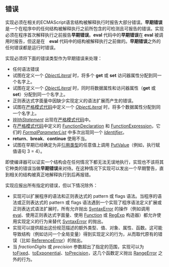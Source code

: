 == 错误 {{anchor|x16}}==
{{eng ver|http://ecma-international.org/ecma-262/5.1/#sec-16}}
{{test262|http://hg.ecmascript.org/tests/test262/file/f2b232b08824/test/suite/ch16}}

{{anchor|early-error}}实现必须在相关的ECMAScript语言结构被解释执行时报告大部分错误。'''早期错误'''是一个在程序中的任何结构被解释执行之前所包含的可检测且可报告的错误。实现必须在程序首次解释执行之前报告'''早期错误'''。'''eval''' 代码中的'''早期错误'''在 '''eval''' 被调用时报告，但这是在　'''eval''' 代码中的结构被解释执行之前做的。'''早期错误'''之外的任何错误都是运行时错误。

实现必须将下面的错误类型作为早期错误来处理：
* 任何语法错误 
* 试图在定义一个 ''[[ES5/expressions#ObjectLiteral|ObjectLiteral]]'' 时，将多个 '''get''' 或 '''set''' 访问器属性分配到同一个名字上。
* 试图在定义一个 ''[[ES5/expressions#ObjectLiteral|ObjectLiteral]]'' 时，同时将数据属性和访问器属性（'''get''' 或 '''set'''）分配到同一个名字上。
* 正则表达式字面量中因缺少实现定义的语法扩展而产生的错误。
* 试图在[[ES5/execution#strict-mode-code|严格模式代码]]中定义一个 ''[[ES5/expressions#ObjectLiteral|ObjectLiteral]]'' 时，将多个数据属性分配到同一个名字上。
* ''[[ES5/statements#WithStatement|WithStatement]]'' 出现在[[ES5/execution#strict-mode-code|严格模式代码]]中。
* 在[[ES5/execution#strict-mode-code|严格模式代码]]中定义的 [[ES5/functions#FunctionDeclaration|FunctionDeclaration]] 和 [[ES5/functions#FunctionExpression|FunctionExpression]]，它们的 ''[[ES5/functions#FormalParameterList|FormalParameterList]]'' 中多次出现同一个 ''[[ES5/lexical#Identifier|Identifier]]''。
* '''return'''、'''break'''、'''continue''' 使用不当。 
* 试图在早期已经确定为非[[ES5/types#Reference|引用类型]]的任意值上调用 [[ES5/types#PutValue|PutValue]]（例如，执行赋值语句 3 = 4）。{{v8 partial||这种情况将产生运行时错误。}} {{ie partial||这种情况将产生运行时错误。}}

即使编译器可以证实一个结构会在任何情况下都无法无误地执行，实现也不该将其它种类的错误当做'''早期错误'''来对待。在这种情况下实现可以发出一个早期警告，直到相关的结构被真正地解释执行到后再报错。

实现应报出所有指定的错误，但以下情况除外：
* 实现可以扩展程序的语法和正则表达式的 pattern 或 flags 语法。当程序的语法或正则表达式的 pattern 或 flags 语法遇到一个实现了程序语法定义扩展或正则表达式语法扩展时，所有允许抛出 [[ES5/builtins#SyntaxError|SyntaxError]] 的操作（例如调用 [[ES5/builtins#x15.1.2|eval]]、使用正则表达式字面量、使用 [[ES5/builtins#x15.3|Function]] 或 [[ES5/builtins#x15.10|RegExp]] 构造器）都允许使用实现定义的行为来替代 [[ES5/builtins#SyntaxError|SyntaxError]] 的抛出。
* 实现可以提供超出这份规范描述的额外类型、值、对象、属性、函数。这可能导致结构（例如访问一个全局变量）得到实现定义的行为，从而取代原有的错误（比如 [[ES5/builtins#ReferenceError|ReferenceError]]）的抛出。
* 当 <var>fractionDigits</var> 或 <var>precision</var> 参数超出了指定的范围，实现可以为 [[ES5/builtins#x15.7.4.5|toFixed]]、[[ES5/builtins#x15.7.4.6|toExponential]]、[[ES5/builtins#x15.7.4.7|toPrecision]]，这几个函数定义抛出 [[ES5/builtins#RangeError|RangeError]] 之外的行为。
